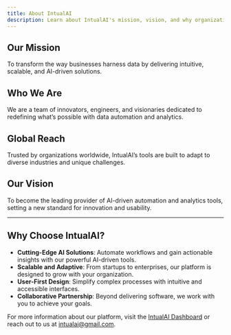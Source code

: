 ```yaml
---
title: About IntualAI
description: Learn about IntualAI's mission, vision, and why organizations trust us.
---
```


## Our Mission

To transform the way businesses harness data by delivering intuitive, scalable, and AI-driven solutions.

## Who We Are

We are a team of innovators, engineers, and visionaries dedicated to redefining what’s possible with data automation and analytics.

## Global Reach

Trusted by organizations worldwide, IntualAI’s tools are built to adapt to diverse industries and unique challenges.

## Our Vision

To become the leading provider of AI-driven automation and analytics tools, setting a new standard for innovation and usability.

---

## Why Choose IntualAI?

- **Cutting-Edge AI Solutions**: Automate workflows and gain actionable insights with our powerful AI-driven tools.
- **Scalable and Adaptive**: From startups to enterprises, our platform is designed to grow with your organization.
- **User-First Design**: Simplify complex processes with intuitive and accessible interfaces.
- **Collaborative Partnership**: Beyond delivering software, we work with you to achieve your goals.

For more information about our platform, visit the [IntualAI Dashboard](https://console.intualai.com/app/projects) or reach out to us at [intualai@gmail.com](mailto:intualai@gmail.com).
